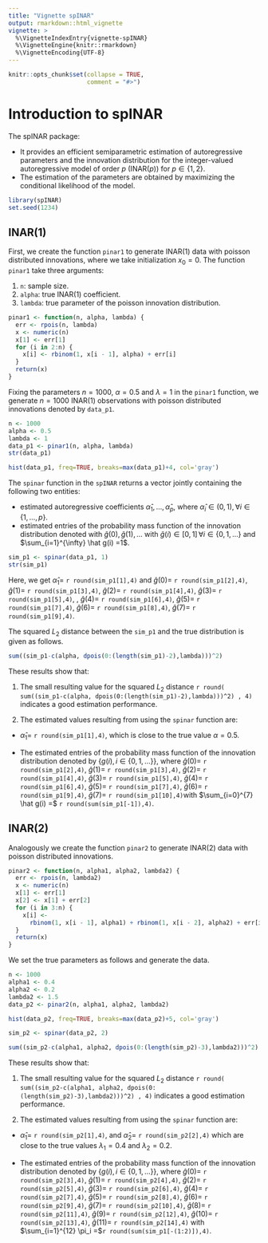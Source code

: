```yaml
---
title: "Vignette spINAR"
output: rmarkdown::html_vignette
vignette: >
  %\VignetteIndexEntry{vignette-spINAR}
  %\VignetteEngine{knitr::rmarkdown}
  %\VignetteEncoding{UTF-8}
---
```


```r
knitr::opts_chunk$set(collapse = TRUE,
                      comment = "#>")
```

# Introduction to spINAR

The spINAR package:

  + It provides an efficient semiparametric estimation of autoregressive parameters and the innovation distribution for the integer-valued autoregressive model of order $p$ (INAR($p$)) for $p \in \{1,2\}$.
  + The estimation of the parameters are obtained by maximizing the conditional likelihood of the model.
  
```r
library(spINAR)
set.seed(1234)
```

## INAR(1)

First, we create the function `pinar1` to generate INAR(1) data with poisson distributed innovations, where we take initialization $x_0 = 0$. The function `pinar1` take three arguments:

1. `n`: sample size.
2. `alpha`: true INAR(1) coefficient.
3. `lambda`: true parameter of the poisson innovation distribution.

```r
pinar1 <- function(n, alpha, lambda) {
  err <- rpois(n, lambda)
  x <- numeric(n)
  x[1] <- err[1]
  for (i in 2:n) {
    x[i] <- rbinom(1, x[i - 1], alpha) + err[i]
  }
  return(x)
}
```

Fixing the parameters $n=1000$, $\alpha=0.5$ and $\lambda=1$ in the `pinar1` function, we generate $n=1000$ INAR(1) observations with poisson distributed innovations denoted by `data_p1`.

```r
n <- 1000
alpha <- 0.5
lambda <- 1
data_p1 <- pinar1(n, alpha, lambda)
str(data_p1)
```
```r
hist(data_p1, freq=TRUE, breaks=max(data_p1)+4, col='gray')
```

The `spinar` function in the `spINAR` returns a vector jointly containing the following two entities:

  + estimated autoregressive coefficients $\hat\alpha_1,\ldots, \hat\alpha_p$, where $\hat\alpha_i \in (0,1), \, \forall i \in \{1, \ldots, p\}$.
  + estimated entries of the probability mass function of the innovation distribution denoted with $\hat g(0), \hat g(1), \ldots$ with $\hat g(i) \in [0,1] \, \forall i \in \{0,1, \ldots\}$ and $\sum_{i=1}^{\infty} \hat g(i) =1$.
  
```r
sim_p1 <- spinar(data_p1, 1)
str(sim_p1)
```

Here, we get $\hat \alpha_1 =$ `r round(sim_p1[1],4)` and $\hat g(0) =$ `r round(sim_p1[2],4)`, $\hat g(1) =$ `r round(sim_p1[3],4)`, $\hat g(2) =$ `r round(sim_p1[4],4)`, $\hat g(3) =$ `r round(sim_p1[5],4)`, , $\hat g(4) =$ `r round(sim_p1[6],4)`, $\hat g(5) =$ `r round(sim_p1[7],4)`, $\hat g(6) =$ `r round(sim_p1[8],4)`, $\hat g(7) =$ `r round(sim_p1[9],4)`.

The squared $L_2$ distance between the `sim_p1` and the true distribution is given as follows. 
```r
sum((sim_p1-c(alpha, dpois(0:(length(sim_p1)-2),lambda)))^2)
```
These results show that:

1. The small resulting value for the squared $L_2$ distance `r round( sum((sim_p1-c(alpha, dpois(0:(length(sim_p1)-2),lambda)))^2) , 4)` indicates a good estimation performance.

2. The estimated values resulting from using the `spinar` function are:

  * $\hat\alpha_1 =$ `r round(sim_p1[1],4)`, which is close to the true value  $\alpha = 0.5$.
  
  * The estimated entries of the probability mass function of the innovation distribution denoted by $\{g(i), i \in \{0,1, \ldots\}\}$, where $\hat g(0) =$ `r round(sim_p1[2],4)`, $\hat g(1) =$ `r round(sim_p1[3],4)`, 
$\hat g(2) =$ `r round(sim_p1[4],4)`, 
$\hat g(3) =$ `r round(sim_p1[5],4)`,
$\hat g(4) =$ `r round(sim_p1[6],4)`, 
$\hat g(5) =$ `r round(sim_p1[7],4)`,
$\hat g(6) =$ `r round(sim_p1[9],4)`, 
$\hat g(7) =$ `r round(sim_p1[10],4)`with $\sum_{i=0}^{7} \hat g(i) =$ 
`r round(sum(sim_p1[-1]),4)`.



## INAR(2)

Analogously we create the function `pinar2` to generate INAR(2) data with poisson distributed innovations.

```r
pinar2 <- function(n, alpha1, alpha2, lambda2) {
  err <- rpois(n, lambda2)
  x <- numeric(n)
  x[1] <- err[1]
  x[2] <- x[1] + err[2]
  for (i in 3:n) {
    x[i] <-
      rbinom(1, x[i - 1], alpha1) + rbinom(1, x[i - 2], alpha2) + err[i]
  }
  return(x)
}
```

We set the true parameters as follows and generate the data.
```r
n <- 1000
alpha1 <- 0.4
alpha2 <- 0.2
lambda2 <- 1.5
data_p2 <- pinar2(n, alpha1, alpha2, lambda2)
```

```r
hist(data_p2, freq=TRUE, breaks=max(data_p2)+5, col='gray')
```

```r
sim_p2 <- spinar(data_p2, 2)
```

```r
sum((sim_p2-c(alpha1, alpha2, dpois(0:(length(sim_p2)-3),lambda2)))^2)
```

These results show that:

1. The small resulting value for the squared $L_2$ distance `r round( sum((sim_p2-c(alpha1, alpha2, dpois(0:(length(sim_p2)-3),lambda2)))^2) , 4)` indicates a good estimation performance.

2. The estimated values resulting from using the `spinar` function are:

  * $\hat \alpha_1 =$ `r round(sim_p2[1],4)`, and $\hat \alpha_2 =$ `r round(sim_p2[2],4)` which are close to the true values  $\lambda_1 = 0.4$ and $\lambda_2 = 0.2$.
  
  * The estimated entries of the probability mass function of the innovation distribution denoted by $\{g(i), i \in \{0,1, \ldots\}\}$, where
$\hat g(0) =$ `r round(sim_p2[3],4)`,
$\hat g(1) =$ `r round(sim_p2[4],4)`,
$\hat g(2) =$ `r round(sim_p2[5],4)`,
$\hat g(3) =$ `r round(sim_p2[6],4)`,
$\hat g(4) =$ `r round(sim_p2[7],4)`,
$\hat g(5) =$ `r round(sim_p2[8],4)`,
$\hat g(6) =$ `r round(sim_p2[9],4)`, 
$\hat g(7) =$ `r round(sim_p2[10],4)`,
$\hat g(8) =$ `r round(sim_p2[11],4)`,
$\hat g(9) =$ `r round(sim_p2[12],4)`,
$\hat g(10) =$ `r round(sim_p2[13],4)`,
$\hat g(11) =$ `r round(sim_p2[14],4)`
with $\sum_{i=1}^{12} \pi_i =$`r round(sum(sim_p1[-(1:2)]),4)`.



